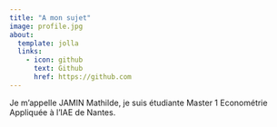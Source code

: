 ```yaml
---
title: "A mon sujet"
image: profile.jpg
about:
  template: jolla
  links:
    - icon: github
      text: Github
      href: https://github.com
---
```


Je m'appelle JAMIN Mathilde, je suis étudiante Master 1 Econométrie Appliquée à l'IAE de Nantes.
